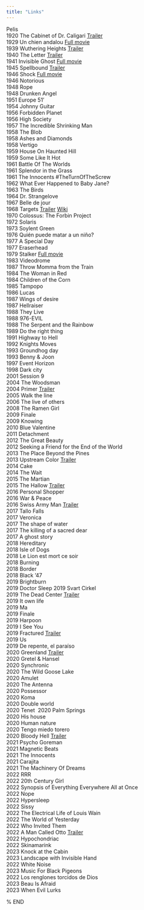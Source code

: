 ```yaml
---
title: "Links"
---
```


Pelis\
1920 The Cabinet of Dr. Caligari <a href="https://www.youtube.com/watch?v=IAtpxqajFak" target="_blank">Trailer</a>\
1929 Un chien andalou <a href="https://www.youtube.com/watch?v=JbBfHy2qNeA" target="_blank">Full movie</a>\
1939 Wuthering Heights <a href="https://www.youtube.com/watch?v=XmuMd4FnnYo" target="_blank">Trailer</a>\
1940 The Letter <a href="https://www.youtube.com/watch?v=qEWK9c-c12E" target="_blank">Trailer</a>\
1941 Invisible Ghost <a href="https://www.youtube.com/watch?v=b8zuKPcdVWE" target="_blank">Full movie</a>\
1945 Spellbound <a href="https://www.youtube.com/watch?v=HIBaGIUbXqI" target="_blank">Trailer</a>\
1946 Shock <a href="https://www.youtube.com/watch?v=lZuHHzKdovM" target="_blank">Full movie</a>\
1946 Notorious\
1948 Rope\
1948 Drunken Angel\
1951 Europe 51'\
1954 Johnny Guitar\
1956 Forbidden Planet\
1956 High Society\
1957 The Incredible Shrinking Man\
1958 The Blob\
1958 Ashes and Diamonds\
1958 Vertigo\
1959 House On Haunted Hill\
1959 Some Like It Hot\
1961 Battle Of The Worlds\
1961 Splendor in the Grass\
1961 The Innocents #TheTurnOfTheScrew\
1962 What Ever Happened to Baby Jane?\
1963 The Birds\
1964 Dr. Strangelove\
1967 Belle de jour\
1968 Targets <a href="https://www.youtube.com/watch?v=oiSc3xAXX5g" target="_blank">Trailer</a> <a href="https://en.wikipedia.org/wiki/Targets" target="_blank">Wiki</a>\
1970 Colossus: The Forbin Project\
1972 Solaris\
1973 Soylent Green\
1976 Quién puede matar a un niño?\
1977 A Special Day\
1977 Eraserhead\
1979 Stalker <a href="https://www.youtube.com/watch?v=Q3hBLv-HLEc" target="_blank">Full movie</a>\
1983 Videodrome\
1987 Throw Momma from the Train\
1984 The Woman in Red\
1984 Children of the Corn\
1985 Tampopo\
1986 Lucas\
1987 Wings of desire\
1987 Hellraiser\
1988 They Live\
1988 976-EVIL\
1988 The Serpent and the Rainbow\
1989 Do the right thing\
1991 Highway to Hell\
1992 Knights Moves\
1993 Groundhog day\
1993 Benny & Joon\
1997 Event Horizon\
1998 Dark city\
2001 Session 9\
2004 The Woodsman\
2004 Primer <a href="https://www.youtube.com/watch?v=-vD-yj9o664" target="_blank">Trailer</a>\
2005 Walk the line\
2006 The live of others\
2008 The Ramen Girl\
2009 Finale\
2009 Knowing\
2010 Blue Valentine\
2011 Detachment\
2012 The Great Beauty\
2012 Seeking a Friend for the End of the World\
2013 The Place Beyond the Pines\
2013 Upstream Color <a href="https://www.youtube.com/watch?v=SilYsr_3vrA" target="_blank">Trailer</a>\
2014 Cake\
2014 The Wait\
2015 The Martian\
2015 The Hallow <a href="https://www.youtube.com/watch?v=8fDo3-mluOs" target="_blank">Trailer</a>\
2016 Personal Shopper\
2016 War & Peace\
2016 Swiss Army Man <a href="https://www.youtube.com/watch?v=yrK1f4TsQfM" target="_blank">Trailer</a>\
2017 Tallo Falls\
2017 Veronica\
2017 The shape of water\
2017 The killing of a sacred dear\
2017 A ghost story\
2018 Hereditary\
2018 Isle of Dogs\
2018 Le Lion est mort ce soir\
2018 Burning\
2018 Border\
2018 Black '47\
2019 Brightburn\
2019 Doctor Sleep
2019 Svart Cirkel\
2019 The Dead Center <a href="https://www.youtube.com/watch?v=DmC25jd1N5Q" target="_blank">Trailer</a>\
2019 It own life\
2019 Ma\
2019 Finale\
2019 Harpoon\
2019 I See You\
2019 Fractured  <a href="https://www.youtube.com/watch?v=S8obCz5NSog" target="_blank">Trailer</a>\
2019 Us\
2019 De repente, el paraíso\
2020 Greenland <a href="https://www.youtube.com/watch?v=RTODtIQQRpA" target="_blank">Trailer</a>\
2020 Gretel & Hansel\
2020 Synchronic\
2020 The Wild Goose Lake\
2020 Amulet\
2020 The Antenna\
2020 Possessor\
2020 Koma\
2020 Double world\
2020 Tenet\ 
2020 Palm Springs\
2020 His house\
2020 Human nature\
2020 Tengo miedo torero\
2020 Bloody Hell <a href="https://www.youtube.com/watch?v=dnPQ7x8HxA0" target="_blank">Trailer</a>\
2021 Psycho Goreman\
2021 Magnetic Beats\
2021 The Innocents\
2021 Carajita\
2021 The Machinery Of Dreams\
2022 RRR\
2022 20th Century Girl\
2022 Synopsis of Everything Everywhere All at Once\
2022 Nope\
2022 Hypersleep\
2022 Sissy\
2022 The Electrical Life of Louis Wain\
2022 The World of Yesterday\
2022 Who Invited Them\
2022 A Man Called Otto <a href="https://www.youtube.com/watch?v=eFYUX9l-m5I" target="_blank">Trailer</a>\
2022 Hypochondriac\
2022 Skinamarink\
2023 Knock at the Cabin\
2023 Landscape with Invisible Hand\
2022 White Noise\
2023 Music For Black Pigeons\
2022 Los renglones torcidos de Dios\
2023 Beau Is Afraid\
2023 When Evil Lurks\

% END